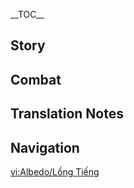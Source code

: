 {{CharacterTabs}}
{{LanguageTabs}}
__TOC__
==Story==
{{VO/Story
|character           = Albedo
|language            = zh
|language_s          = zh
|language_t          = zh-tw
|name_s              = 阿贝多
|name_t              = 阿貝多
|vo_01_01_title_s    = 初次见面…
|vo_01_01_title_t    = 初次見面…
|vo_01_01_subtitle   = Hello
|vo_01_01_file       = VO_{language}{character} Hello.ogg
|vo_01_01_tx_s       = 我是阿贝多，西风骑士团首席炼金术士。我对你身上星海的气息很感兴趣，想要就近观察研究。相信以后我们会有很多独处的机会。
|vo_01_01_tx_t       = 我是阿貝多，西風騎士團首席煉金術士。我對{{MC|你|妳|mc=1}}身上星海的氣息很感興趣，想要就近觀察研究。相信以後我們會有很多獨處的機會。
|vo_01_01_rm_s       = Wǒ shì Ābèiduō, Xīfēng Qíshìtuán shǒuxí liànjīnshù-shì. Wǒ duì nǐ shēnshang xīnghǎi de qìxī hěn gǎn xìngqù, xiǎng yào jiùjìn guānchá yánjiū. Xiāngxìn yǐhòu wǒmen huì yǒu hěnduō dúchǔ de jīhuì.
|vo_01_01_rm_t       = Wǒ shì Ābèiduō, Xīfēng Qíshìtuán shǒuxí liànjīnshù-shì. Wǒ duì nǐ shēnshang xīnghǎi de qìxí hěn gǎn xìngqù, xiǎng yào jiùjìn guānchá yánjiù. Xiāngxìn yǐhòu wǒmen huì yǒu hěnduō dúchǔ de jīhuì.
|vo_01_01_tl         = I am Albedo, Chief Alchemist of the Knights of Favonius. I'm interested in the aura of the sea of stars on your body, and would like to observe and study it closely. I believe we will have many opportunities to spend time alone in the future.
|vo_02_01_title_s    = 闲聊・写生
|vo_02_01_title_t    = 閒聊・寫生
|vo_02_01_subtitle   = Chat: Still Life
|vo_02_01_file       = VO_{language}{character} Chat - Still Life.ogg
|vo_02_01_tx_s       = 风景不错，趁着休息，就把这一幕画下来吧。
|vo_02_01_tx_t       = 風景不錯，趁著休息，就把這一幕畫下來吧。
|vo_02_01_rm_s       = Fēngjǐng bùcuò, chènzhe xiūxi, jiù bǎ zhè yīmù huà xiàlái ba.
|vo_02_01_rm_t       = Fēngjǐng bùcuò, chènzhe xiūxí, jiù bǎ zhè yīmù huà xiàlái ba.
|vo_02_01_tl         = The scenery looks nice, let's draw it while we take a break.
|vo_02_02_title_s    = 闲聊・探究
|vo_02_02_title_t    = 閒聊・深究
|vo_02_02_subtitle   = Chat: Investigation
|vo_02_02_file       = VO_{language}{character} Chat - Investigation.ogg
|vo_02_02_tx_s       = 「世界的真相」…究竟是什么呢？
|vo_02_02_tx_t       = 「世界的真相」…究竟是什麼呢？
|vo_02_02_rm_s       = "Shìjiè de zhēnxiàng"... jiūjìng shì shénme ne?
|vo_02_02_rm_t       = "Shìjiè de zhēnxiàng"... jiùjìng shì shénme ne?
|vo_02_02_tl         = "The truth of this world"... What could it be?
|vo_02_03_title_s    = 闲聊・怀旧
|vo_02_03_title_t    = 閒聊・懷舊
|vo_02_03_subtitle   = Chat: Reminiscing
|vo_02_03_file       = VO_{language}{character} Chat - Reminiscing.ogg
|vo_02_03_tx_s       = 用自己的双脚丈量土地，将「未知」变为知识。…这种感觉，真怀念啊。
|vo_02_03_tx_t       = 用自己的雙腳丈量土地，將「未知」變為知識。…這種感覺，真懷念啊。
|vo_02_03_rm_s       = Yòng zìjǐ de shuāngjiǎo zhàngliàng tǔdì, jiāng "wèizhī" biàn wéi zhīshí. ...Zhè zhǒng gǎnjué, zhēn huáiniàn a.
|vo_02_03_rm_t       = Yòng zìjǐ de shuāngjiǎo zhàngliàng tǔdì, jiāng "wèizhī" biàn wéi zhīshì. ...Zhè zhǒng gǎnjué, zhēn huáiniàn a.
|vo_02_03_tl         = Using your own legs to measure the earth, turning the "unknown" into knowledge. ...This feeling, how nostalgic.
|vo_03_01_title_s    = 下雨的时候…
|vo_03_01_title_t    = 下雨的時候…
|vo_03_01_subtitle   = When It Rains
|vo_03_01_file       = VO_{language}{character} When It Rains.ogg
|vo_03_01_tx_s       = 土壤湿润，适合采集爆爆瓜的根。没事，我来动手就可以。
|vo_03_01_tx_t       = 土壤濕潤，適合採集爆爆瓜的根。沒關係，我來動手就可以。
|vo_03_01_rm_s       = Tǔrǎng shīrùn, shìhé cǎijí Bàobào-guā de gēn. Méishì, wǒ lái dòngshǒu jiù kěyǐ.
|vo_03_01_rm_t       = Tǔrǎng shīrùn, shìhé cǎijí Bàobào-guā de gēn. Méiguānxì, wǒ lái dòngshǒu jiù kěyǐ.
|vo_03_01_tl         = The soil is moist, ideal for collecting the roots of [[Boom Blossom]]s. Don't worry, I can handle this.
|vo_03_02_title_s    = 下雪的时候…
|vo_03_02_title_t    = 下雪的時候…
|vo_03_02_subtitle   = When It Snows
|vo_03_02_file       = VO_{language}{character} When It Snows.ogg
|vo_03_02_tx_s       = 师父…
|vo_03_02_tx_t       = 師父…
|vo_03_02_rm         = Shīfu...
|vo_03_02_tl         = Master...
|vo_03_03_title_s    = 阳光很好…
|vo_03_03_title_t    = 陽光很好…
|vo_03_03_subtitle   = When the Sun Is Out
|vo_03_03_file       = VO_{language}{character} When the Sun Is Out.ogg
|vo_03_03_tx_s       = 光线充足，生物行为活跃，嗯，很适合写生。
|vo_03_03_tx_t       = 光線充足，生物行為活躍，嗯，很適合寫生。
|vo_03_03_rm         = Guāngxiàn chōngzú, shēngwù xíngwéi huóyuè, ǹg, hěn shìhé xiěshēng.
|vo_03_03_tl         = Ample light, active biological organisms, yes, ideal for sketching.
|vo_04_01_title_s    = 早上好…
|vo_04_01_title_t    = 早安…
|vo_04_01_subtitle   = Good Morning
|vo_04_01_file       = VO_{language}{character} Good Morning.ogg
|vo_04_01_tx_s       = 早安，是准备出门寻找古代遗物吗？
|vo_04_01_tx_t       = 早安，是準備出門尋找古代遺物嗎？
|vo_04_01_rm         = Zǎo'ān, shì zhǔnbèi chūmén xúnzhǎo gǔdài yíwù ma?
|vo_04_01_tl         = Good morning, are we getting ready to go out and search for ancient relics?
|vo_04_02_title_s    = 中午好…
|vo_04_02_title_t    = 午安…
|vo_04_02_subtitle   = Good Afternoon
|vo_04_02_file       = VO_{language}{character} Good Afternoon.ogg
|vo_04_02_tx_s       = 午安，我听到了你的脚步声。工坊之外真是热闹啊。
|vo_04_02_tx_t       = 午安，我聽到了{{MC|你|妳|mc=1}}的腳步聲。工坊之外真是熱鬧啊。
|vo_04_02_rm         = Wǔ'ān, wǒ tīngdàole nǐ de jiǎobù shēng. Gōngfáng zhī wài zhēnshi rè'nào a.
|vo_04_02_tl         = Good afternoon, I heard your footsteps. It certainly is lively outside of the workshop.
|vo_04_03_title_s    = 晚上好…
|vo_04_03_title_t    = 晚上好…
|vo_04_03_subtitle   = Good Evening
|vo_04_03_file       = VO_{language}{character} Good Evening.ogg
|vo_04_03_tx_s       = 外面安静下来了，呼。
|vo_04_03_tx_t       = 外面安靜下來了，呼。
|vo_04_03_rm         = Wàimiàn ānjìng xiàláile, hu.
|vo_04_03_tl         = It's gotten quiet outside, *phew*
|vo_04_04_title_s    = 晚安…
|vo_04_04_title_t    = 晚安…
|vo_04_04_subtitle   = Good Night
|vo_04_04_file       = VO_{language}{character} Good Night.ogg
|vo_04_04_tx_s       = 晚安，你先去休息吧，我打算把最后一个实验做完。既然你那么感兴趣…明日再会时，我再与你一起探讨实验结果吧。
|vo_04_04_tx_t       = 晚安，{{MC|你|妳|mc=1}}先去休息吧，我打算把最後一個實驗做完。既然{{MC|你|妳|mc=1}}那麼感興趣…明日再會時，我再與{{MC|你|妳|mc=1}}一起探討實驗結果吧。
|vo_04_04_rm_s       = Wǎn'ān, nǐ xiān qù xiūxí ba, wǒ dǎsuàn bǎ zuìhòu yīgè shíyàn zuò wán. Jìrán nǐ nàme gǎn xìngqù... Míngrì zàihuì shí, wǒ zài yǔ nǐ yīqǐ tàntǎo shíyàn jiéguǒ ba.
|vo_04_04_rm_t       = Wǎn'ān, nǐ xiān qù xiūxi ba, wǒ dǎsuàn bǎ zuìhòu yīgè shíyàn zuò wán. Jìrán nǐ nàme gǎn xìngqù... Míngrì zàihuì shí, wǒ zài yǔ nǐ yīqǐ tàntǎo shíyàn jiéguǒ ba.
|vo_04_04_tl         = Good night, go take a rest. I plan to finish the final experiment. Since you're really interested... I will discuss the results with you the next day we meet.
|vo_05_01_title_s    = 关于阿贝多自己・天才
|vo_05_01_title_t    = 關於阿貝多自己・天才
|vo_05_01_subtitle   = About {character}: Genius
|vo_05_01_file       = VO_{language}{character} About {character} - Genius.ogg
|vo_05_01_tx_s       = 天才？…不少人这么称呼我。其实，我不这样认为。
|vo_05_01_tx_t       = 天才？…不少人這麼稱呼我。其實，我不這樣認為。
|vo_05_01_rm         = Tiāncái? ...Bùshǎo rén zhème chēnghu wǒ. Qíshí, wǒ bù zhèyàng rènwéi.
|vo_05_01_tl         = Genius? ...A number of people call me that. Actually, I don't consider this to be true.
|vo_05_02_title_s    = 关于阿贝多自己・人际
|vo_05_02_title_t    = 關於阿貝多自己・人際
|vo_05_02_subtitle   = About {character}: Socializing
|vo_05_02_file       = VO_{language}{character} About {character} - Socializing.ogg
|vo_05_02_tx_s       = 与人交往…很麻烦。一旦开始就要不断维持，如果联系中断了，想再重新恢复，就得消耗更多的时间。
|vo_05_02_tx_t       = 與人交往…很麻煩。一旦開始就要不斷維持，如果聯繫中斷了，想再重新恢復，就得消耗更多的時間。
|vo_05_02_rm         = Yǔ rén jiāowǎng... hěn máfan. Yīdàn kāishǐ jiù yào bùduàn wéichí, rúguǒ liánxì zhōngduànle, xiǎng zài chóngxīn huīfù, jiù děi xiāohào gèngduō de shíjiān.
|vo_05_02_tl         = Relationships are... troublesome. Once it starts you have to keep maintaining it, if you lose contact, reestablishing it takes a lot more time.
|vo_06_01_title_s    = 关于我们・实验
|vo_06_01_title_t    = 關於我們・實驗
|vo_06_01_subtitle   = About Us: Experiments
|vo_06_01_file       = VO_{language}{character} About Us - Experiments.ogg
|vo_06_01_tx_s       = 你…这是准备陪我做实验吗？呼，真荣幸。<br />啊，不用紧张。我的实验虽然危险，通常不会伤及无辜。
|vo_06_01_tx_t       = {{MC|你|妳|mc=1}}…這是準備陪我做實驗嗎？呼，真榮幸。<br />啊，不用緊張。我的實驗雖然危險，但通常不會傷及無辜。
|vo_06_01_rm_s       = Nǐ... Zhè shì zhǔnbèi péi wǒ zuò shíyàn ma? Hū, zhēn róngxìng.<br />A, bùyòng jǐnzhāng. Wǒ de shíyàn suīrán wēixiǎn, tōngcháng bùhuì shāngjí wúgū.
|vo_06_01_rm_t       = Nǐ... Zhè shì zhǔnbèi péi wǒ zuò shíyàn ma? Hū, zhēn róngxìng.<br />A, bùyòng jǐnzhāng. Wǒ de shíyàn suīrán wéixiǎn, dàn tōngcháng bùhuì shāngjí wúgū.
|vo_06_01_tl         = Are you... going to accompany me while I experiment? Huh, what an honor.<br />Ah, don't be nervous. Although my experiments may be dangerous, they usually don't hurt innocent people.
|vo_06_02_title_s    = 关于我们・助手
|vo_06_02_title_t    = 關於我們・助手
|vo_06_02_friendship = 6
|vo_06_02_subtitle   = About Us: Assistant
|vo_06_02_file       = VO_{language}{character} About Us - Assistant.ogg
|vo_06_02_tx_s       = 能麻烦你当我的助手吗？鉴于你旁观了那么多次，想必早就熟练了吧。放心，我在你旁边。就算是第一次实际操作，也不会有问题的。我相信我的指导能力，更相信你的天赋。
|vo_06_02_tx_t       = 能麻煩{{MC|你|妳|mc=1}}當我的助手嗎？鑑於{{MC|你|妳|mc=1}}旁觀了那麼多次，想必早就熟練了吧。放心，我在{{MC|你|妳|mc=1}}旁邊。就算是第一次實際操作，也不會有問題的。我相信我的指導能力，更相信{{MC|你|妳|mc=1}}的天賦。
|vo_06_02_rm_s       = Néng máfan nǐ dāng wǒ de zhùshǒu ma? Jiànyú nǐ pángguānle nàme duō cì, xiǎngbì zǎo jiù shúliànle ba. Fàngxīn, wǒ zài nǐ pángbiān. Jiùsuàn shì dìyī cì shíjì cāozuò, yě bùhuì yǒu wèntí de. Wǒ xiāngxìn wǒ de zhǐdǎo nénglì, gèng xiāngxìn nǐ de tiānfù.
|vo_06_02_rm_t       = Néng máfan nǐ dāng wǒ de zhùshǒu ma? Jiànyú nǐ pángguānle nàme duō cì, xiǎngbì zǎo jiù shóuliànle ba. Fàngxīn, wǒ zài nǐ pángbiān. Jiùsuàn shì dìyī cì shíjì cāozuò, yě bùhuì yǒu wèntí de. Wǒ xiāngxìn wǒ de zhǐdǎo nénglì, gèng xiāngxìn nǐ de tiānfù.
|vo_06_02_tl         = Can I trouble you to be my assistant? Given that you have watched so many times, you must have become quite skilled. Don't worry, I'm by your side. Even if it is the first actual operation, there will be no problem. I believe in my coaching ability, and even more in your talent.
|vo_07_01_title_s    = 关于「神之眼」…
|vo_07_01_title_t    = 關於「神之眼」…
|vo_07_01_friendship = 4
|vo_07_01_subtitle   = About the [[Vision]]
|vo_07_01_file       = VO_{language}{character} About the Vision.ogg
|vo_07_01_tx_s       = 「神之眼」？不过就是个实验用的工具罢了，和烧杯、坩埚没什么不同。唯一让我感兴趣的，就是它的原理…我总有一天会研究明白的，这只是时间问题。
|vo_07_01_tx_t       = 「神之眼」？不過就是個實驗用的工具罷了，和燒杯、坩堝沒什麼不同。唯一讓我感興趣的，就是它的原理…我總有一天會研究明白的，這只是時間問題。
|vo_07_01_rm_s       = "Shénzhīyǎn"? Bùguò jiùshì gè shíyàn yòng de gōngjù bàle, hé shāobēi, gānguō méishénme bùtóng. Wéiyī ràng wǒ gǎn xìngqù de, jiùshì tā de yuánlǐ... Wǒ zǒngyǒu yītiān huì yánjiū míngbái de, zhè zhǐshì shíjiān wèntí.
|vo_07_01_rm_t       = "Shénzhīyǎn"? Bùguò jiùshì gè shíyàn yòng de gōngjù bàle, hàn shāobēi, gānguō méishénme bùtóng. Wéiyī ràng wǒ gǎn xìngqù de, jiùshì tā de yuánlǐ... Wǒ zǒngyǒu yītiān huì yánjiù míngbái de, zhè zhǐshì shíjiān wèntí.
|vo_07_01_tl         = "Vision"? But it's just an experimental tool, no different from beakers and crucibles. The only thing that interests me is how it works... I'll figure it out one day, it's just a matter of time.
|vo_07_02_title_s    = 有什么想要分享…
|vo_07_02_title_t    = 有什麼想要分享…
|vo_07_02_friendship = 4
|vo_07_02_subtitle   = Something to Share
|vo_07_02_file       = VO_{language}{character} Something to Share.ogg
|vo_07_02_tx_s       = 一直有些难以开口，因为假设被你拒绝的话，我可能会失落吧…<br />嗯…我对你身边那个飞着的小家伙很感兴趣，方便让我拿去研究一下吗？
|vo_07_02_tx_t       = 一直有些難以開口，因為假設被{{MC|你|妳|mc=1}}拒絕的話，我可能會失落吧…<br />嗯…我對{{MC|你|妳|mc=1}}身邊那個飛著的小傢伙很感興趣，方便讓我拿去研究一下嗎？
|vo_07_02_rm_s       = Yīzhí yǒuxiē nányǐ kāikǒu, yīnwèi jiǎshè bèi nǐ jùjué dehuà, wǒ kěnéng huì shīluò ba...<br />Ǹg... Wǒ duì nǐ shēnbiān nàge fēizhe de xiǎo jiāhuo hěn gǎn xìngqù, fāngbiàn ràng wǒ ná qù yánjiū yīxià ma?
|vo_07_02_rm_t       = Yīzhí yǒuxiē nányǐ kāikǒu, yīnwèi jiǎshè bèi nǐ jùjué dehuà, wǒ kěnéng huì shīluò ba...<br />Ǹg... Wǒ duì nǐ shēnbiān nàge fēizhe de xiǎo jiāhuo hěn gǎn xìngqù, fāngbiàn ràng wǒ ná qù yánjiù yīxià ma?
|vo_07_02_tl         = It's always been a little difficult to say this, because hypothetically if I were to be rejected by you, I might feel disappointed...<br />Ahem... I'm very interested in this little one flying beside you, is it alright if I take her away to do some research on for a while?
|vo_07_03_title_s    = 感兴趣的见闻…
|vo_07_03_title_t    = 感興趣的見聞…
|vo_07_03_subtitle   = Interesting Things
|vo_07_03_file       = VO_{language}{character} Interesting Things.ogg
|vo_07_03_tx_s       = 想知道更多石化古树的事情？唔…你在附近秘境里观测到的那些，其实不算古老。稍微成熟一些的树，一般能长到两三公里高；在树的根部，常常聚集着一种大蜘蛛。那种蜘蛛啊，用地栀子和香茅草捆紧，抹上白豆蔻，熏烤上几个小时，那香味，是真的很…令我难忘。
|vo_07_03_tx_t       = 想知道更多石化古樹的事情？唔…{{MC|你|妳|mc=1}}在附近秘境裡觀測到的那些，其實不算古老。稍微成熟一些的樹，一般能長到兩三公里高；在樹的根部，常常聚集著一種大蜘蛛。那種蜘蛛啊，用地梔子和香茅草捆緊，抹上白豆蔻，燻烤上幾個小時，那香味，是真的很…令我難忘。
|vo_07_03_rm_s       = Xiǎng zhīdào gèng duō shíhuà gǔshù de shìqíng? N... Nǐ zài fùjìn mìjìng lǐ guāncè dào de nàxiē, qíshí bù suàn gǔlǎo. Shāowēi chéngshú yīxiē de shù, yībān néng zhǎng dào liǎngsān gōnglǐ gāo; zài shù de gēnbù, chángcháng jùjízhe yī zhǒng dàzhīzhū. Nà zhǒng zhīzhū a, yòngdì zhī zi héxiāng máocǎo kǔn jǐn, mǒ shàng báidòukòu, xūnkǎo shàng jǐ gè xiǎoshí, nà xiāngwèi, shì zhēnde hěn... lìng wǒ nánwàng.
|vo_07_03_rm_t       = Xiǎng zhīdào gèng duō shíhuà gǔshù de shìqíng? N... Nǐ zài fùjìn mìjìng lǐ guāncè dào de nàxiē, qíshí bù suàn gǔlǎo. Shāowéi chéngshóu yīxiē de shù, yībān néng zhǎng dào liǎngsān gōnglǐ gāo; zài shù de gēnbù, chángcháng jùjízhe yī zhǒng dàzhīzhū. Nà zhǒng zhīzhū a, yòng dìzhīzi hàn xiāngmáocǎo kǔnjǐn, mǒ shàng báidòukòu, xūnkǎo shàng jǐ gè xiǎoshí, nà xiāngwèi, shì zhēnde hěn... lìng wǒ nánwàng.
|vo_07_03_tl         = Want to know more about petrified ancient trees? Hmm... the ones you observed in the nearby domains aren't really that old. Slightly mature trees can generally grow to two or three kilometers high; at the root of the tree, a large spider often gathers. That kind of spider, tied with ground gardenia and lemongrass, smeared with white cardamom, and smoked for a few hours, the fragrance is really... unforgettable.
|vo_08_01_title_s    = 关于亲人…
|vo_08_01_title_t    = 關於親人…
|vo_08_01_friendship = 6
|vo_08_01_subtitle   = About Family
|vo_08_01_file       = VO_{language}{character} About Family.ogg
|vo_08_01_tx_s       = 亲人吗？虽然艾莉丝总希望我喊她妈妈…唔，但在我心里，谈起亲人第一时间想到的还是师父吧。我从记事起就和她在一起探险了，她教会了我炼金术和无数世间的知识。或许…「亲人」或者「师父」，这些词汇都不足以描绘出她对我来说的意义吧。
|vo_08_01_tx_t       = 親人嗎？雖然艾莉絲總希望我叫她媽媽…唔，但在我心裡，談起親人第一時間想到的還是師父吧。我從有記憶起就和她一起探險了，她教會了我煉金術和世間無數知識。或許…「親人」或者「師父」，這些詞彙都不足以描繪出她對我而言的意義吧。
|vo_08_01_rm_s       = Qīnrén ma? Suīrán Àilìsī zǒng xīwàng wǒ hǎn tā māma... N, dàn zài wǒ xīnlǐ, tánqǐ qīnrén dìyī shíjiān xiǎngdào de háishì shīfu ba. Wǒ cóng jìshì qǐ jiù hé tā zài yīqǐ tànxiǎnle, tā jiāohuìle wǒ liànjīnshù hé wúshù shìjiān de zhīshí. Huòxǔ... "qīnrén" huòzhě "shīfu", zhèxiē cíhuì dōu bùzú yǐ miáohuì chū tā duì wǒ lái shuō de yìyì ba.
|vo_08_01_rm_t       = Qīnrén ma? Suīrán Àilìsī zǒng xīwàng wǒ hǎn tā māma... N, dàn zài wǒ xīnlǐ, tánqǐ qīnrén dìyī shíjiān xiǎngdào de háishì shīfu ba. Wǒ cóng yǒu jìyì qǐ jiù hàn tā zài yīqǐ tànxiǎnle, tā jiāohuìle wǒ liànjīnshù hàn shìjiān wúshù zhīshì. Huòxǔ... "qīnrén" huòzhě "shīfu", zhèxiē cíhuì dōu bùzú yǐ miáohuì chū tā duì wǒ ér yán de yìyì ba.
|vo_08_01_tl         = Family? Even though Alice had always hoped I would call her Mother... Mmm, but in my heart, when speaking of family, the first person I always think of is still my master. I've been adventuring with her since the beginning of my memory; she taught me alchemy and an immeasurable amount of worldly knowledge. Perhaps... the terms "family" or "master" aren't enough to describe her importance to me.
|vo_08_02_title_s    = 关于砂糖・方向
|vo_08_02_title_t    = 關於砂糖・方向
|vo_08_02_friendship = 4
|vo_08_02_subtitle   = About [[Sucrose]]: Direction
|vo_08_02_file       = VO_{language}{character} About Sucrose - Direction.ogg
|vo_08_02_tx_s       = 砂糖吗？我大概能理解她一心专攻「生物炼金」的理由…不管怎样，看到她的研究越来越顺利，我也为她感到高兴。
|vo_08_02_tx_t       = 砂糖嗎？我大概能理解她一心專攻「生物煉金」的理由…不管怎樣，看到她的研究越來越順利，我也為她感到高興。
|vo_08_02_rm_s       = Shātáng ma? Wǒ dàgài néng lǐjiě tā yīxīn zhuāngōng "shēngwù liànjīn" de lǐyóu... Bùguǎn zěnyàng, kàn dào tā de yánjiū yuèlái yuè shùnlì, wǒ yě wèi tā gǎndào gāoxìng.
|vo_08_02_rm_t       = Shātáng ma? Wǒ dàgài néng lǐjiě tā yīxīn zhuāngōng "shēngwù liànjīn" de lǐyóu... Bùguǎn zěnyàng, kàn dào tā de yánjiù yuèlái yuè shùnlì, wǒ yě wèi tā gǎndào gāoxìng.
|vo_08_02_tl         = Sucrose? I can mostly understand the reason for her intense focus in the specialization of "bio-alchemy"... No matter what, seeing her progress more and more in her research, I also feel happy for her.
|vo_08_03_title_s    = 关于砂糖・坚持
|vo_08_03_title_t    = 關於砂糖・堅持
|vo_08_03_friendship = 5
|vo_08_03_subtitle   = About Sucrose: Habits
|vo_08_03_file       = VO_{language}{character} About Sucrose - Habits.ogg
|vo_08_03_tx_s       = 虽然在学术方面的合作非常愉快，但课题以外的部分，砂糖也有很多她自己的坚持。比如我告诉她我们是平辈，叫我阿贝多就好，她却坚持要用尊称。…只好随她去了。
|vo_08_03_tx_t       = 雖然在學術方面的合作非常愉快，但課題以外的部分，砂糖也有很多她自己的堅持。比如我告訴她我們是平輩，叫我阿貝多就好，她卻堅持要用尊稱。…只好隨她了。
|vo_08_03_rm_s       = Suīrán zài xuéshù fāngmiàn de hézuò fēicháng yúkuài, dàn kètí yǐwài de bùfèn, Shātáng yěyǒu hěnduō tā zìjǐ de jiānchí. Bǐrú wǒ gàosù tā wǒmen shì píngbèi, jiào wǒ Ābèiduō jiù hǎo, tā què jiānchí yào yòng zūnchēng. ...Zhǐhǎo suítāqùle.
|vo_08_03_rm_t       = Suīrán zài xuéshù fāngmiàn de hézuò fēicháng yúkuài, dàn kètí yǐwài de bùfèn, Shātáng yěyǒu hěnduō tā zìjǐ de jiānchí. Bǐrú wǒ gàosù tā wǒmen shì píngbèi, jiào wǒ Ābèiduō jiù hǎo, tā què jiānchí yào yòng zūnchēng. ...Zhǐhǎo suítāle.
|vo_08_03_tl         = Although we have a good time working together in our studies, outside of class topics, Sucrose has many things she personally insists on. Such as insisting on using honorifics when I've told her that we're from the same generation, that she can just call me Albedo. ...All I can do is go along with her.
|vo_08_04_title_s    = 关于丽莎…
|vo_08_04_title_t    = 關於麗莎…
|vo_08_04_friendship = 4
|vo_08_04_subtitle   = About [[Lisa]]
|vo_08_04_file       = VO_{language}{character} About Lisa.ogg
|vo_08_04_tx_s       = 丽莎吗？和她讨论总会得到很有价值的观点。如此有才华却满足于图书管理员一职，想必背后藏着与那才华等重的因缘吧。
|vo_08_04_tx_t       = 麗莎嗎？和她討論總會得到很有價值的觀點。如此有才華卻滿足於圖書管理員一職，想必背後藏著與那才華等重的因緣吧。
|vo_08_04_rm_s       = Lìshā ma? Hé tā tǎolùn zǒng huì dédào hěn yǒu jiàzhí de guāndiǎn. Rúcǐ yǒu cáihuá què mǎnzú yú túshū-guǎnlǐyuán yī zhí, xiǎngbì bèihòu cángzhe yǔ nà cáihuá děng zhòng de yīnyuán ba.
|vo_08_04_rm_t       = Lìshā ma? Hàn tā tǎolùn zǒng huì dédào hěn yǒu jiàzhí de guāndiǎn. Rúcǐ yǒu cáihuá què mǎnzú yú túshū-guǎnlǐyuán yī zhí, xiǎngbì bèihòu cángzhe yǔ nà cáihuá děngzhòng de yīnyuán ba.
|vo_08_04_tl         = Lisa? I always gain very valuable perspectives from discussions with her. [She has] such talent yet is satisfied with the mere role of a librarian, I'm sure there is a reason hidden behind all this that is of equal weight of that talent she carries.
|vo_08_05_title_s    = 关于可莉…
|vo_08_05_title_t    = 關於可莉…
|vo_08_05_friendship = 4
|vo_08_05_subtitle   = About [[Klee]]
|vo_08_05_file       = VO_{language}{character} About Klee.ogg
|vo_08_05_tx_s       = 我的确把可莉当作亲妹妹一样看，所以每次当这位妹妹惹出麻烦的时候，我都只能安慰自己，至少她现在的破坏力，还不及艾莉丝女士的零头。
|vo_08_05_tx_t       = 我的確把可莉當作親妹妹一樣看，所以每當這位妹妹惹出麻煩的時候，我都只能安慰自己，至少她現在的破壞力，還不及艾莉絲女士的零頭。
|vo_08_05_rm_s       = Wǒ díquè bǎ Kělì dàng zuò qīn-mèimei yīyàng kàn, suǒyǐ měicì dāng zhè wèi mèimei rěchū máfan de shíhòu, wǒ dōu zhǐnéng ānwèi zìjǐ, zhìshǎo tā xiànzài de pòhuài lì, hái bùjí Àilìsī-nǚshì de língtóu.
|vo_08_05_rm_t       = Wǒ díquè bǎ Kělì dàng zuò qīn-mèimei yīyàng kàn, suǒyǐ měidāng zhè wèi mèimei rěchū máfan de shíhòu, wǒ dōu zhǐnéng ānwèi zìjǐ, zhìshǎo tā xiànzài de pòhuài lì, hái bùjí Àilìsī-nǚshì de língtóu.
|vo_08_05_tl         = I do indeed see Klee as my own little sister, so every time this little sister causes trouble, I can only console myself [with the fact that] at least her current destructive capabilities are still far away from reaching those of Miss Alice.

|vo_08_06_title_s    = 关于琴…
|vo_08_06_title_t    = 關於琴…
|vo_08_06_friendship = 4
|vo_08_06_subtitle   = About [[Jean]]
|vo_08_06_file       = VO_{language}{character} About Jean.ogg
|vo_08_06_tx_s       = 琴吗？她是一位正直的代理团长，甚至可以说比那位团长大人更为可靠。可能大家心中都在期待着她成为正式团长的那一天吧。
|vo_08_06_tx_t       = 琴嗎？她是一位正直的代理團長，甚至可以說比那位團長大人更為可靠。可能大家心中都在期待著她成為正式團長的那一天吧。
|vo_08_06_rm_s       = Qín ma? Tā shì yī wèi zhèngzhí de Dàilǐ Tuánzhǎng, shènzhì kěyǐ shuō bǐ nà wèi Tuánzhǎng-dàrén gèng wèi kěkào. Kěnéng dàjiā xīnzhōng dōu zài qīdàizhe tā chéngwéi zhèngshì Tuánzhǎng de nà yītiān ba.
|vo_08_06_rm_t       = Qín ma? Tā shì yī wèi zhèngzhí de Dàilǐ Tuánzhǎng, shènzhì kěyǐ shuō bǐ nà wèi Tuánzhǎng-dàrén gèng wèi kěkào. Kěnéng dàjiā xīnzhōng dōu zài qídàizhe tā chéngwéi zhèngshì Tuánzhǎng de nà yītiān ba.
|vo_08_06_tl         = Jean? She's an upstanding Acting Grand Master, to the point that she can be said to be more reliable than that other honorable Grand Master. Perhaps in everyone's hearts lies an anticipation for the day when she will become the official Grand Master.
|vo_08_07_title_s    = 关于行秋…
|vo_08_07_title_t    = 關於行秋…
|vo_08_07_friendship = 4
|vo_08_07_subtitle   = About [[Xingqiu]]
|vo_08_07_file       = VO_{language}{character} About Xingqiu.ogg
|vo_08_07_tx_s       = 行秋吗？他写的小说挺有趣的。稻妻那边的「八重堂」一直在旁敲侧击希望让我和别的作者合作，说这样版税收入也会更好。哼，我缺这点钱吗？
|vo_08_07_tx_t       = 行秋嗎？他寫的小說挺有趣的。稻妻那邊的「八重堂」一直在旁敲側擊，希望我和別的作者合作，說這樣版稅收入也會更好。哼，我缺這點錢嗎？
|vo_08_07_rm_s       = Xíngqiū ma? Tā xiě de xiǎoshuō tǐng yǒuqù de. Dàoqī nà biān de "Bāchóng-táng" yīzhí zài pángqiāo-cèjī xīwàng ràng wǒ hé bié de zuòzhě hézuò, shuō zhèyàng bǎnshuì shōurù yě huì gèng hǎo. Hēng, wǒ quē zhè diǎn qián ma?
|vo_08_07_rm_t       = Xíngqiū ma? Tā xiě de xiǎoshuō tǐng yǒuqù de. Dàoqī nà biān de "Bāchóng-táng" yīzhí zài pángqiāo-cèjí, xīwàng wǒ hàn bié de zuòzhě hézuò, shuō zhèyàng bǎnshuì shōurù yě huì gèng hǎo. Hēng, wǒ quē zhè diǎn qián ma?
|vo_08_07_tl         = Xingqiu? The novels he writes are interesting. The Yae Publishing House in Inazuma has been rambling on the side, saying I should cooperate with other authors for better royalties. Hmph, am I short of money?
|vo_08_08_title_s    = 关于芭芭拉…
|vo_08_08_title_t    = 關於芭芭拉…
|vo_08_08_friendship = 4
|vo_08_08_subtitle   = About [[Barbara]]
|vo_08_08_file       = VO_{language}{character} About Barbara.ogg
|vo_08_08_tx_s       = 芭芭拉吗？她是一位认真的牧师，说来以前碰巧有机会给她画过速写…你问画哪儿去了？嗯…我拒绝了艾伯特的开价，直接把画送给了代理团长。人际交往…真是耗费精力啊。
|vo_08_08_tx_t       = 芭芭拉嗎？她是一位認真的牧師，說來以前碰巧有機會為她畫過速寫…{{MC|你|妳|mc=1}}問畫呢？嗯…我拒絕了艾伯特的開價，直接把畫送給了代理團長。人際交往…真是耗費精力啊。
|vo_08_08_rm_s       = Bābālā ma? Tā shì yī wèi rènzhēn de mùshī, shuōlái yǐqián pèngqiǎo yǒu jīhuì gěi tā huàguò sùxiě... Nǐ wèn huà nǎr qùle? Ǹg... Wǒ jùjuéle Àibótè de kāijià, zhíjiē bǎ huà sòng gěile Dàilǐ Tuánzhǎng. Rénjì jiāowǎng... zhēnshi hàofèi jīnglì a.
|vo_08_08_rm_t       = Bābālā ma? Tā shì yī wèi rènzhēn de mùshī, shuōlái yǐqián pèngqiǎo yǒu jīhuì gěi tā huàguò sùxiě... Nǐ wèn huà ne? Ǹg... Wǒ jùjuéle Ā'ěrbótè de kāijià, zhíjiē bǎ huà sòng gěile Dàilǐ Tuánzhǎng. Rénjì jiāowǎng... zhēnshi hàofèi jīnglì a.
|vo_08_08_tl         = Barbara? She is a very diligent Deaconess. Come to think of it, I once coincidentally had the opportunity to do a quick sketch of her... You're asking where the drawing went? Mmm... I turned down Albert's purchase offer, and just gifted it directly to the Acting Grandmaster. Social relations... truly do require a lot of mental energy.

|vo_09_01_title_s    = 想要了解阿贝多・其一
|vo_09_01_title_t    = 想要瞭解阿貝多・其一
|vo_09_01_subtitle   = More About {character}: I
|vo_09_01_file       = VO_{language}{character} More About {character} - 01.ogg
|vo_09_01_tx_s       = 有问题想问我？请说吧。啊，冒昧地问一句，应该不会花费太长时间吧？手头的研究马上要进入最后一个阶段了。
|vo_09_01_tx_t       = 有問題想問我？請說吧。啊，冒昧地問一句，應該不會花費太多時間吧？手頭的研究馬上要進入最後一個階段了。
|vo_09_01_rm_s       = Yǒu wèntí xiǎng wèn wǒ? Qǐng shuō ba. A, màomèi de wèn yījù, yīnggāi bùhuì huāfèi tài cháng shíjiān ba? Shǒutóu de yánjiū mǎshàng yào jìnrù zuìhòu yīgè jiēduànle.
|vo_09_01_rm_t       = Yǒu wèntí xiǎng wèn wǒ? Qǐng shuō ba. A, màomèi de wèn yījù, yīnggāi bùhuì huāfèi tài cháng shíjiān ba? Shǒutóu de yánjiù mǎshàng yào jìnrù zuìhòu yīgè jiēduànle.
|vo_09_01_tl         = You have a question you want to ask me? Please go on. Ah, allow me this presumptuous question&mdash; this shouldn't take too long, right? The research at hand is immediately about to enter its final stage.
|vo_09_02_title_s    = 想要了解阿贝多・其二
|vo_09_02_title_t    = 想要瞭解阿貝多・其二
|vo_09_02_friendship = 3
|vo_09_02_subtitle   = More About {character}: II
|vo_09_02_file       = VO_{language}{character} More About {character} - 02.ogg
|vo_09_02_tx_s       = 啊，只是随口一提。不人为介入的话，黄金需要杀死一个八倍大的太阳才能自然生成。
|vo_09_02_tx_t       = 啊，隨口一提。沒有人為介入的話，黃金需要殺死一個八倍大的太陽才能自然生成。
|vo_09_02_rm_s       = A, zhǐshì suíkǒu yī tí. Bù rénwéi jièrù dehuà, huángjīn xūyào shāsǐ yīgè bābèi dà de tàiyáng cáinéng zìrán shēngchéng.
|vo_09_02_rm_t       = A, suíkǒu yī tí. Méiyǒu rénwéi jièrù dehuà, huángjīn xūyào shāsǐ yīgè bābèi dà de tàiyáng cáinéng zìrán shēngchéng.
|vo_09_02_tl         = Ah, I'm just bringing this up casually. Without human intervention, gold needs to kill a sun eight times as large in order to naturally be created.
|vo_09_03_title_s    = 想要了解阿贝多・其三
|vo_09_03_title_t    = 想要瞭解阿貝多・其三
|vo_09_03_friendship = 4
|vo_09_03_subtitle   = More About {character}: III
|vo_09_03_file       = VO_{language}{character} More About {character} - 03.ogg
|vo_09_03_tx_s       = 人物画的耗时主要和心情有关。有时候霍夫曼我也能画半天，有时候凯亚都只需要三笔{{lmdash}}这个圆是脸，这个是眼罩的带子…这个是眼罩。
|vo_09_03_tx_t       = 人物畫的耗時主要和心情有關。有時候霍夫曼我也能畫半天，有時候凱亞都只需要三筆{{lmdash}}這個圓是臉，這個是眼罩的帶子…這個是眼罩。
|vo_09_03_rm_s       = Rénwù huà de hàoshí zhǔyào hé xīnqíng yǒuguān. Yǒu shíhòu Huòfūmàn wǒ yě néng huà bàntiān, yǒu shíhòu Kǎiyà dōu zhǐ xūyào sān bǐ{{lmdash}} Zhège yuán shì liǎn, zhège shì yǎnzhào de dàizi... Zhège shì yǎnzhào.
|vo_09_03_rm_t       = Rénwù huà de hàoshí zhǔyào hàn xīnqíng yǒuguān. Yǒu shíhòu Huòfūmàn wǒ yě néng huà bàntiān, yǒu shíhòu Kǎiyà dōu zhǐ xūyào sān bǐ{{lmdash}} Zhège yuán shì liǎn, zhège shì yǎnzhào de dàizi... Zhège shì yǎnzhào.
|vo_09_03_tl         = The time taken for portrait-sketching is mainly tied to one's state of heart. Sometimes I can be drawing Huffman for the good half of a day, sometimes drawing Kaeya only takes three strokes&mdash; this circle is the face, this is the strap for [his] eyepatch... This is the eyepatch.
|vo_09_04_title_s    = 想要了解阿贝多・其四
|vo_09_04_title_t    = 想要瞭解阿貝多・其四
|vo_09_04_friendship = 5
|vo_09_04_subtitle   = More About {character}: IV
|vo_09_04_file       = VO_{language}{character} More About {character} - 04.ogg
|vo_09_04_tx_s       = 除了画画和研究之外的生活…我偶尔会去看稻妻和璃月的小说吧，能看到很多很有趣的想法，有时也会为创作提供意想不到的灵感。
|vo_09_04_tx_t       = 除了畫畫和研究之外的生活…我偶爾會去看稻妻和璃月的小說吧，能看到很多很有趣的想法，有時也會為創作提供意想不到的靈感。
|vo_09_04_rm_s       = Chúle huàhuà hé yánjiū zhī wài de shēnghuó... Wǒ ǒu'ěr huì qù kàn Dàoqī hé Líyuè de xiǎoshuō ba, néng kàn dào hěnduō hěn yǒuqù de xiǎngfǎ, yǒushí yě huì wèi chuàngzuò tígōng yìxiǎng-bùdào de línggǎn.
|vo_09_04_rm_t       = Chúle huàhuà hàn yánjiù zhī wài de shēnghuó... Wǒ ǒu'ěr huì qù kàn Dàoqī hé Líyuè de xiǎoshuō ba, néng kàn dào hěnduō hěn yǒuqù de xiǎngfǎ, yǒushí yě huì wèi chuàngzuò tígōng yìxiǎng-bùdào de línggǎn.
|vo_09_04_tl         = My life beyond drawing and research... Sometimes I will also read novels from Liyue and Inazuma. [Reading them] I can find many interesting ideas, and they occasionally also provide unexpected inspiration for my own creativity.
|vo_09_05_title_s    = 想要了解阿贝多・其五
|vo_09_05_title_t    = 想要瞭解阿貝多・其五
|vo_09_05_friendship = 6
|vo_09_05_subtitle   = More About {character}: V
|vo_09_05_file       = VO_{language}{character} More About {character} - 05.ogg
|vo_09_05_tx_s       = 即便到了现在，师父传授给我的「黑土之术」仍是充满了谜团，师父到底想要用这个技术创造出什么呢？…研究之期还远未到尽头，得麻烦你和我一起继续探索了。
|vo_09_05_tx_t       = 即便到了現在，師父傳授給我的「黑土之術」仍是充滿了謎團，師父到底想要用這個技術創造出什麼呢？…研究之期還遠未到盡頭，得麻煩{{MC|你|妳|mc=1}}和我一起繼續探索了。
|vo_09_05_rm_s       = Jíbiàn dàole xiànzài, shīfu chuánshòu gěi wǒ de "Hēitǔzhīshù" réng shì chōngmǎnle mítuán, shīfu dàodǐ xiǎng yào yòng zhège jìshù chuàngzào chū shénme ne? ...Yánjiū zhī qī hái yuǎn wèidào jìntóu, děi máfan nǐ hé wǒ yīqǐ jìxù tànsuǒle.
|vo_09_05_rm_t       = Jíbiàn dàole xiànzài, shīfu chuánshòu gěi wǒ de "Hēitǔzhīshù" réng shì chōngmǎnle mítuán, shīfu dàodǐ xiǎng yào yòng zhège jìshù chuàngzào chū shénme ne? ...Yánjiù zhī qí hái yuǎn wèidào jìntóu, děi máfan nǐ hàn wǒ yīqǐ jìxù tànsuǒle.
|vo_09_05_tl         = Even today, the "Art of Khemia" that my Master passed on to me is still full of riddles. What exactly did Master hope to create with this technique? ...The research period is still far from its end, I'll have to trouble you to continue on exploring with me.
|vo_10_01_title_s    = 阿贝多的爱好…
|vo_10_01_title_t    = 阿貝多的愛好…
|vo_10_01_subtitle   = {character}'s Hobbies
|vo_10_01_file       = VO_{language}{character} Hobbies.ogg
|vo_10_01_tx_s       = 嗯…研究之外我最愿意花时间去做的应该是画画吧。一开始只是为了理解物体与材料的构成，便于研究开展，不过到了后来就变成了爱好。嗯，也是一种很好的放松方式。
|vo_10_01_tx_t       = 嗯…研究之外我最願意花時間去做的應該是畫畫吧。一開始只是為了理解物體與材料的構成，便於研究開展，不過到了後來就變成了愛好。嗯，也是一種很好的放鬆方式。
|vo_10_01_rm_s       = Ǹg... yánjiū zhī wài wǒ zuì yuànyì huā shíjiān qù zuò de yīnggāi shì huàhuà ba. Yī kāishǐ zhǐshì wèile lǐjiě wùtǐ yǔ cáiliào de gòuchéng, biànyú yánjiū kāizhǎn, bùguò dàole hòulái jiù biàn chéngle àihào. Ǹg, yěshì yī zhǒng hěn hǎo de fàngsōng fāngshì.
|vo_10_01_rm_t       = Ǹg... yánjiù zhī wài wǒ zuì yuànyì huā shíjiān qù zuò de yīnggāi shì huàhuà ba. Yī kāishǐ zhǐshì wèile lǐjiě wùtǐ yǔ cáiliào de gòuchéng, biànyú yánjiū kāizhǎn, bùguò dàole hòulái jiù biàn chéngle àihào. Ǹg, yěshì yī zhǒng hěn hǎo de fàngsōng fāngshì.
|vo_10_01_tl         = Hmm... The thing I like to spend my time doing outside of research the most is probably drawing. At first, it was just to understand the composition of objects and materials to facilitate research and development, but later it became a hobby. Well, it's also a great way to relax.
|vo_10_02_title_s    = 阿贝多的烦恼…
|vo_10_02_title_t    = 阿貝多的煩惱…
|vo_10_02_subtitle   = {character}'s Troubles
|vo_10_02_file       = VO_{language}{character} Troubles.ogg
|vo_10_02_tx_s       = 时间真是不够用啊，即使把大部分麻烦的事情都推掉还是会觉得时间不够。
|vo_10_02_tx_t       = 時間真是不夠用啊，即使把大部分麻煩的事情都推掉還是會覺得時間不夠。
|vo_10_02_rm         = Shíjiān zhēnshi bùgòuyòng a, jíshǐ bǎ dàbùfèn máfan de shìqíng dōu tuīdiào háishì huì juéde shíjiān bùgòu.
|vo_10_02_tl         = There truly isn't enough time, even when the most troublesome of matters are delegated away, it still feels as though time is not enough.
|vo_10_03_title_s    = 喜欢的食物…
|vo_10_03_title_t    = 喜歡的食物…
|vo_10_03_subtitle   = Favorite Food
|vo_10_03_file       = VO_{language}{character} Favorite Food.ogg
|vo_10_03_tx_s       = 我挺喜欢甜点的。怎么说呢…在体力和精力同时消耗殆尽的时候，高能量的物质会提供原始而高效的支持吧。
|vo_10_03_tx_t       = 我挺喜歡甜點的。怎麼說呢…在體力和精力同時消耗殆盡的時候，高能量的物質會提供原始而高效的支援吧。
|vo_10_03_rm_s       = Wǒ tǐng xǐhuān tiándiǎn de. Zěnme shuō ne... Zài tǐlì hé jīnglì tóngshí xiāohào dàijìn de shíhòu, gāo néngliàng de wùzhì huì tígōng yuánshǐ ér gāoxiào de zhīchí ba.
|vo_10_03_rm_t       = Wǒ tǐng xǐhuān tiándiǎn de. Zěnme shuō ne... Zài tǐlì hàn jīnglì tóngshí xiāohào dàijìn de shíhòu, gāo néngliàng de wùzhí huì tígōng yuánshǐ ér gāoxiào de zhīyuán ba.
|vo_10_03_tl         = I really like desserts. How should I put it... When stamina and mental energy are both depleted at the same time, high-energy substances can provide primitive and efficient support.
|vo_10_04_title_s    = 讨厌的食物…
|vo_10_04_title_t    = 討厭的食物…
|vo_10_04_subtitle   = Least Favorite Food
|vo_10_04_file       = VO_{language}{character} Least Favorite Food.ogg
|vo_10_04_tx_s       = 讨厌的食物？餐馆里分量比较大的肉吧。我的胃口吃不了多少，只会面临「浪费」或者「失去风味」的结局。后来我就干脆不去餐馆了，虽然这也意味着要花更多时间在做菜上…
|vo_10_04_tx_t       = 討厭的食物？餐館裡分量比較大的肉吧。我的胃口吃不了多少，只會面臨「浪費」或者「失去風味」的結局。後來我就乾脆不去餐館了，雖然這也意味著要花更多時間在做菜上…
|vo_10_04_rm         = Tǎoyàn de shíwù? Cānguǎn lǐ fènliàng bǐjiào dà de ròu ba. Wǒ de wèikǒu chībuliǎo duōshǎo, zhǐ huì miànlín "làngfèi" huòzhě "shīqù fēngwèi" de jiéjú. Hòulái wǒ jiù gāncuì bù qù cānguǎnle, suīrán zhè yě yìwèizhe yào huā gèngduō shíjiān zài zuòcài shàng...
|vo_10_04_tl         = Food that I hate? Probably the bigger portions of meat in restaurants. I can't eat too much with my appetite, only facing the endings of either "wastage" or "loss of flavor". After a while I just stopped going to restaurants altogether, even though this meant I needed to spend more time making my own food...

<!-- Receiving a Gift -->
|vo_11_01_title_s    = 收到赠礼・其一
|vo_11_01_title_t    = 收到贈禮・其一
|vo_11_01_subtitle   = Receiving a Gift: I
|vo_11_01_file       = VO_{language}{character} Receiving a Gift - 01.ogg
|vo_11_01_tx_s       = 味觉仿佛折射出了色彩…我想它是金色的。
|vo_11_01_tx_t       = 味覺彷彿折射出了色彩…我想它是金色的。
|vo_11_01_rm         = Wèijué fǎngfú zhéshè chūle sècǎi... Wǒ xiǎng tā shì jīnsè de.
|vo_11_01_tl         = The taste seems to reflect a certain color... I think the color is gold.

|vo_11_02_title_s    = 收到赠礼・其二
|vo_11_02_title_t    = 收到贈禮・其二
|vo_11_02_subtitle   = Receiving a Gift: II
|vo_11_02_file       = VO_{language}{character} Receiving a Gift - 02.ogg
|vo_11_02_tx_s       = 你似乎很愿意花时间在做菜上，所以才能做出这样的味道。
|vo_11_02_tx_t       = {{MC|你|妳|mc=1}}似乎很願意花時間在做菜上，所以才能做出這樣的味道。
|vo_11_02_rm         = Nǐ sìhū hěn yuànyì huā shíjiān zài zuò cài shàng, suǒyǐ cáinéng zuò chū zhèyàng de wèidào.
|vo_11_02_tl         = It seems you're willing to dedicate a lot of your time to cooking, thus allowing you to achieve this sort of flavor.

|vo_11_03_title_s    = 收到赠礼・其三
|vo_11_03_title_t    = 收到贈禮・其三
|vo_11_03_subtitle   = Receiving a Gift: III
|vo_11_03_file       = VO_{language}{character} Receiving a Gift - 03.ogg
|vo_11_03_tx_s       = 量有点大…要一起分享吗？
|vo_11_03_tx_t       = 量有點大…要一起分享嗎？
|vo_11_03_rm         = Liàng yǒudiǎn dà... yào yīqǐ fēnxiǎng ma?
|vo_11_03_tl         = The portion size is a little large... want to share it?

|vo_12_01_title_s    = 生日…
|vo_12_01_title_t    = 生日…
|vo_12_01_subtitle   = Birthday
|vo_12_01_file       = VO_{language}{character} Birthday.ogg
|vo_12_01_tx_s       = 生日快乐。你看起来很高兴，可以将你的样子画下来吗？大脑的容量是有限的，人总会不断忘记。如果画在纸上，那么这些画就成了记忆的延伸，在未来重新看到这些画面时，一定能回想起当时的感觉吧。
|vo_12_01_tx_t       = 生日快樂。{{MC|你|妳|mc=1}}看起來很高興，可以將{{MC|你|妳|mc=1}}的樣子畫下來嗎？大腦的容量是有限的，人總會不斷忘記。如果畫在紙上，那麼這些畫就成了記憶的延伸，在未來重新看到這些畫面時，一定能回想起當時的感覺吧。
|vo_12_01_rm         = Shēngrì kuàilè. Nǐ kàn qǐlái hěn gāoxìng, kěyǐ jiāng nǐ de yàngzi huà xiàlái ma? Dà'nǎo de róngliàng shì yǒuxiàn de, rén zǒnghuì bùduàn wàngjì. Rúguǒ huà zài zhǐ shàng, nàme zhèxiē huà jiù chéngle jìyì de yánshēn, zài wèilái chóngxīn kàn dào zhèxiē huàmiàn shí, yīdìng néng huíxiǎng qǐ dāngshí de gǎnjué ba.
|vo_12_01_tl         = Happy birthday. You look to be very happy, can I sketch out your likeness? Brains have a limited capacity, humans will always ceaselessly forget things. If drawn on paper, then this sketch will become an extension of memory. When these portraits are gazed upon anew in the future, [we] definitely will be able to recall how it felt in this moment.
|vo_13_01_title_s    = 突破的感受・起
|vo_13_01_title_t    = 突破的感受・起
|vo_13_01_ascension  = 1
|vo_13_01_subtitle   = Feelings About Ascension: Intro
|vo_13_01_file       = VO_{language}{character} Feelings About Ascension -  01.ogg
|vo_13_01_tx_s       = 「黑土」，是炼金术的词源，也是最初的状态。活在这个世界上，我等俗类必须寻找意义。
|vo_13_01_tx_t       = 「黑土」，是煉金術的詞源，也是最初的狀態。活在這個世界上，我等俗類必須尋找意義。
|vo_13_01_rm         = "Hēitǔ", shì liànjīnshù de cíyuán, yěshì zuìchū de zhuàngtài. Huó zài zhège shìjiè shàng, wǒ děng súlèi bìxū xúnzhǎo yìyì.
|vo_13_01_tl         = "Nigredo," is the origin of the etymology of alchemy,<ref group="TN •">In Chinese, the Art of Khemia is called {{zh|s=黑土之术|t=黑土之術|t_rm=Hēitǔ zhī Shù|t_tl=Art of the Black Earth.}} See also the Etymology section of [[Art of Khemia#Etymology|Art of Khemia]].</ref> and is also the earliest state of being. Living in this world, us lower-level beings must find our own meaning.
|vo_13_02_title_s    = 突破的感受・承
|vo_13_02_title_t    = 突破的感受・承
|vo_13_02_ascension  = 2
|vo_13_02_subtitle   = Feelings About Ascension: Building Up
|vo_13_02_file       = VO_{language}{character} Feelings About Ascension -  02.ogg
|vo_13_02_tx_s       = 「白垩」，即是变化的开始。抽离了杂质，准备好接受一切知识。要和我一起去探索世界吗？
|vo_13_02_tx_t       = 「白堊」，即是變化的開始。抽離了雜質，準備好接受一切知識。要和我一起去探索世界嗎？
|vo_13_02_rm_s       = "Bái'è", jí shì biànhuà de kāishǐ. Chōulíle zázhì, zhǔnbèi hǎo jiēshòu yīqiè zhīshí. Yào hé wǒ yīqǐ qù tànsuǒ shìjiè ma?
|vo_13_02_rm_t       = "Bái'è", jí shì biànhuà de kāishǐ. Chōulíle zázhí, zhǔnbèi hǎo jiēshòu yīqiè zhīshì. Yào hàn wǒ yīqǐ qù tànsuǒ shìjiè ma?
|vo_13_02_tl         = "Albedo," is the beginning of change. The impurities have been extracted, all knowledge is ready to be received. Do you want to explore the world together with me?
|vo_13_03_title_s    = 突破的感受・转
|vo_13_03_title_t    = 突破的感受・轉
|vo_13_03_ascension  = 4
|vo_13_03_subtitle   = Feelings About Ascension: Climax
|vo_13_03_file       = VO_{language}{character} Feelings About Ascension -  03.ogg
|vo_13_03_tx_s       = 「赤成」，炼金术中的意思是，情感的炼化。我的赤色好像来自于你。
|vo_13_03_tx_t       = 「赤成」，煉金術中的意思是，情感的煉化。我的赤色好像來自於{{MC|你|妳|mc=1}}。
|vo_13_03_rm         = "Chìchéng", liànjīnshù zhōng de yìsi shì, qínggǎn de liànhuà. Wǒ de chìsè hǎoxiàng láizì yú nǐ.
|vo_13_03_tl         = "Rubedo," within [the context of] alchemy means the refining of emotions. My redness seems to have come from you.
|vo_13_04_title_s    = 突破的感受・合
|vo_13_04_title_t    = 突破的感受・合
|vo_13_04_ascension  = 6
|vo_13_04_subtitle   = Feelings About Ascension: Conclusion
|vo_13_04_file       = VO_{language}{character} Feelings About Ascension -  04.ogg
|vo_13_04_tx_s       = 「黄金」，炼金术最后的阶段。无价值的事物终于找到了自己的意义，变化成了黄金。我，也找到了意义。
|vo_13_04_tx_t       = 「黃金」，煉金術最後的階段。無價值的事物終於找到了自己的意義，變化成了黃金。我，也找到了意義。
|vo_13_04_rm         = "Huángjīn", liànjīnshù zuìhòu de jiēduàn. Wú jiàzhí de shìwù zhōngyú zhǎodàole zìjǐ de yìyì, biànhuà chéngle huángjīn. Wǒ, yě zhǎodàole yìyì.
|vo_13_04_tl         = "Citrinitas," the final stage of alchemy. The worthless item has finally found its own meaning, becoming gold. I, too, have also found meaning.
}}

==Combat==
{{Combat VO
|character           = Albedo
|language            = zh
|skill_1_tx_s        = 绽放吧。
|skill_1_tx_t        = 綻放吧。
|skill_1_rm          = Zhànfàng ba.
|skill_1_tl          = Blossom.
|skill_2_tx_s        = 拟造阳华。
|skill_2_tx_t        = 擬造陽華。
|skill_2_rm          = Nǐzào Yánghuá.
|skill_2_tl          = Solar Isotoma (lit. "Imitation Solar Brilliance").
|skill_3_tx_s        = 创生之法。
|skill_3_tx_t        = 創生之法。
|skill_3_rm          = Chuàngshēngzhīfǎ.
|skill_3_tl          = Abiogenesis (lit. "Art of Life Creation").
|burst_1_tx_s        = 此即，诞生之刻。
|burst_1_tx_t        = 此即，誕生之刻。
|burst_1_rm          = Cǐ jí, Dànshēngzhīkè.
|burst_1_tl          = Now is the Moment of Progeniture (lit. "Now is the Moment of Birth").
|burst_2_tx_s        = 冥古，于此显生。
|burst_2_tx_t        = 冥古，於此顯生。
|burst_2_rm          = Mínggǔ, yú cǐ Xiǎnshēng.
|burst_2_tl          = Hadean, herein Phanerozoic (lit. "Dark Ancient, herein Visible Life").<ref group="TN •" name="etymology">See Albedo's [[Albedo/Lore#Etymology|Etymology section]].</ref>
|burst_3_tx_s        = 见证伟业吧。
|burst_3_tx_t        = 見證偉業吧。
|burst_3_rm          = Jiànzhèng wěiyè ba.
|burst_3_tl          = Witness a great feat.
|sprint-s_1_file     = Sprint Start 01,Sprint Start 02,Sprint Start 03
|glider_1_file       = Deploying Wind Glider 01,Deploying Wind Glider 02,Deploying Wind Glider 03

|chest_1_tx_s        = 大地的秘宝。
|chest_1_tx_t        = 大地的秘寶。
|chest_1_rm          = Dàdì de mìbǎo.
|chest_1_tl          = Secret treasure of the earth.
|chest_2_tx_s        = 无言的叙事。
|chest_2_tx_t        = 無言的敘事。
|chest_2_rm          = Wúyán de xùshì.
|chest_2_tl          = A wordless tale.
|chest_3_tx_s        = 虽无法比拟「黄金」，但终有价值。
|chest_3_tx_t        = 雖無法比擬「黃金」，但終有價值。
|chest_3_rm          = Suī wúfǎ bǐnǐ "Huángjīn", dàn zhōng yǒu jiàzhí.
|chest_3_tl          = Although nowhere close to "Gold," it certainly is valuable.
|low-hp_1_tx_s       = 计算失误…
|low-hp_1_tx_t       = 計算失誤…
|low-hp_1_rm         = Jìsuàn shīwù...
|low-hp_1_tl         = My calculations were off...
|low-hp_2_tx_s       = 需要重新评估…
|low-hp_2_tx_t       = 需要重新評估…
|low-hp_2_rm         = Xūyào chóngxīn pínggū...
|low-hp_2_tl         = Reassessment required...
|low-hp_3_tx_s       = 必须改变策略。
|low-hp_3_tx_t       = 必須改變策略。
|low-hp_3_rm         = Bìxū gǎibiàn cèlüè.
|low-hp_3_tl         = I must change my strategy.

|ally-low-hp_1_tx_s  = 交给我吧。
|ally-low-hp_1_tx_t  = 交給我吧。
|ally-low-hp_1_rm    = Jiāo gěi wǒ ba.
|ally-low-hp_1_tl    = Leave this to me.
|ally-low-hp_2_tx_s  = 换人，对你来说太危险了。
|ally-low-hp_2_tx_t  = 換人，對你來說太危險了。
|ally-low-hp_2_rm_s  = Huàn rén, duì nǐ láishuō tài wēixiǎnle.
|ally-low-hp_2_rm_t  = Huàn rén, duì nǐ láishuō tài wéixiǎnle.
|ally-low-hp_2_tl    = Let's swap. This is too dangerous for you.

|fallen_1_tx_s       = 尘归尘，土归土…
|fallen_1_tx_t       = 塵歸塵，土歸土…
|fallen_1_rm         = Chén guī chén, tǔ guī tǔ...
|fallen_1_tl         = Ashes to ashes, dust to dust...
|fallen_2_tx_s       = 实验失败了吗？
|fallen_2_tx_t       = 實驗失敗了嗎？
|fallen_2_rm         = Shíyàn shībàile ma?
|fallen_2_tl         = My experiment failed?
|fallen_3_tx_s       = 我的研究，结束了…
|fallen_3_tx_t       = 我的研究，結束了…
|fallen_3_rm_s       = Wǒ de yánjiū, jiéshùle...
|fallen_3_rm_t       = Wǒ de yánjiù, jiéshùle...
|fallen_3_tl         = My research... is over...
|hit-l_1_file        = Light Hit Taken 02
|hit-l_1_tx_s        = 阈值以内…
|hit-l_1_tx_t        = 閾值以內…
|hit-l_1_rm          = Yùzhí yǐnèi...
|hit-l_1_tl          = Within the threshold...
|hit-l_2_file        = Light Hit Taken 01,Light Hit Taken 03,Light Hit Taken 04,Light Hit Taken 05,Light Hit Taken 06
|hit-h_1_file        = Heavy Hit Taken 02
|hit-h_1_tx_s        = 失算了…
|hit-h_1_tx_t        = 失算了…
|hit-h_1_rm          = Shīsuànle...
|hit-h_1_tl          = A miscalculation...
|hit-h_2_file        = Heavy Hit Taken 01,Heavy Hit Taken 03,Heavy Hit Taken 04,Heavy Hit Taken 05,Heavy Hit Taken 06
|join_1_tx_s         = 了解。
|join_1_tx_t         = 瞭解。
|join_1_rm           = Liǎojiě.
|join_1_tl           = Understood.
|join_2_tx_s         = 是拓展课题吗？
|join_2_tx_t         = 是拓展課題嗎？
|join_2_rm           = Shì tuòzhǎn kètí ma?
|join_2_tl           = Are we expanding on a theory?
|join_3_tx_s         = 一起探索吧。
|join_3_tx_t         = 一起探索吧。
|join_3_rm           = Yīqǐ tànsuǒ ba.
|join_3_tl           = Let's explore together.
|idle_1_file         = Standby 02
|atk-l_1_file        = Light Attack 01,Light Attack 02,Light Attack 03,Light Attack 04,Light Attack 05,Light Attack 06,Light Attack 07
|atk-m_1_file        = Mid Attack 01,Mid Attack 02,Mid Attack 03
|atk-h_1_file        = Heavy Attack 01,Heavy Attack 02,Heavy Attack 03
|climb_1_file        = Climbing 01,Climbing 02,Climbing 03,Climbing 04,Climbing 05
|climb-b_1_file      = Climbing Breath 01,Climbing Breath 02,Climbing Breath 03
|jump_1_file         = Jumping 01,Jumping 02,Jumping 03,Jumping 04,Jumping 05
}}

==Translation Notes==
{{Reflist|group=TN •}}

==Navigation==
{{Character Navbox|link type=vo-zh}}

[[vi:Albedo/Lồng Tiếng]]